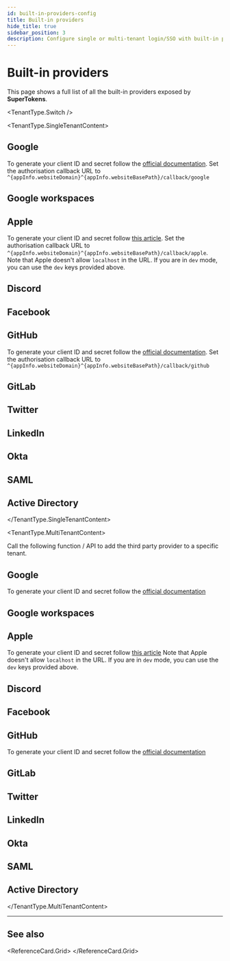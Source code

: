 ```yaml
---
id: built-in-providers-config
title: Built-in providers
hide_title: true
sidebar_position: 3
description: Configure single or multi-tenant login/SSO with built-in provider settings.
---
```






# Built-in providers 

This page shows a full list of all the built-in providers exposed by **SuperTokens**.

<TenantType.Switch />

<TenantType.SingleTenantContent>

## Google

To generate your client ID and secret follow the [official documentation](https://support.google.com/cloud/answer/6158849?hl=en).
Set the authorisation callback URL to `^{appInfo.websiteDomain}^{appInfo.websiteBasePath}/callback/google`

<SingleTenantProviderConfigGoogle />

## Google workspaces

<SingleTenantProviderConfigGoogleWorkspaces />

## Apple

To generate your client ID and secret follow [this article](https://medium.com/identity-beyond-borders/how-to-configure-sign-in-with-apple-77c61e336003).
Set the authorisation callback URL to `^{appInfo.websiteDomain}^{appInfo.websiteBasePath}/callback/apple`.
Note that Apple doesn't allow `localhost` in the URL.
If you are in `dev` mode, you can use the `dev` keys provided above.

<SingleTenantProviderConfigApple />

## Discord

<SingleTenantProviderConfigDiscord />

## Facebook

<SingleTenantProviderConfigFacebook />

## GitHub

To generate your client ID and secret follow the [official documentation](https://docs.github.com/en/developers/apps/creating-an-oauth-app).
Set the authorisation callback URL to `^{appInfo.websiteDomain}^{appInfo.websiteBasePath}/callback/github`

<SingleTenantProviderConfigGithub />

## GitLab

<SingleTenantProviderConfigGitlab />

## Twitter

<SingleTenantProviderConfigTwitter />

## LinkedIn

<SingleTenantProviderConfigLinkedIn />

## Okta

<SingleTenantProviderConfigOkta />

## SAML

<SingleTenantProviderConfigSaml />


## Active Directory

<SingleTenantProviderConfigActiveDirectory />

</TenantType.SingleTenantContent>


<TenantType.MultiTenantContent>

Call the following function / API to add the third party provider to a specific tenant.

## Google

To generate your client ID and secret follow the [official documentation](https://support.google.com/cloud/answer/6158849?hl=en)

<MultiTenantProviderConfigGoogle />

## Google workspaces

<MultiTenantProviderConfigGoogleWorkspaces />

## Apple

To generate your client ID and secret follow [this article](https://medium.com/identity-beyond-borders/how-to-configure-sign-in-with-apple-77c61e336003)
Note that Apple doesn't allow `localhost` in the URL.
If you are in `dev` mode, you can use the `dev` keys provided above.

<MultiTenantProviderConfigApple />

## Discord

<MultiTenantProviderConfigDiscord />


## Facebook

<MultiTenantProviderConfigFacebook />


## GitHub

To generate your client ID and secret follow the [official documentation](https://docs.github.com/en/developers/apps/creating-an-oauth-app)

<MultiTenantProviderConfigGithub />


## GitLab

<MultiTenantProviderConfigGitlab />


## Twitter

<MultiTenantProviderConfigTwitter />


## LinkedIn

<MultiTenantProviderConfigLinkedIn />


## Okta

<MultiTenantProviderConfigOkta />


## SAML

<MultiTenantProviderConfigSaml />

## Active Directory

<MultiTenantProviderConfigActiveDirectory />


</TenantType.MultiTenantContent>


---

## See also

<ReferenceCard.Grid>
  <ReferenceCard href="/docs/authentication/social/custom-providers" label="Custom providers" />
  <ReferenceCard href="/docs/authentication/social/add-multiple-clients-for-the-same-provider" label="Multiple clients on the same provider" />
  <ReferenceCard href="/docs/authentication/social/custom-invite-flow" label="Invite based sign up" />
  <ReferenceCard href="/docs/authentication/social/hooks-and-overrides" label="Hooks and overrides" />
</ReferenceCard.Grid>
